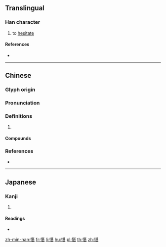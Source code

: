 ==Translingual==

===Han character===
{{Han char|rn=61|rad=心|as=09|sn=12|four=94011|canj=PTMV|ids=⿰忄甚}}

# to [[hesitate]]

====References====
* {{Han ref|kx=0395.060|dkj=10940|dj=0731.160|hdz=42326.010|uh=6116|ud=24854|bh=D942|bd=55618}}

----

==Chinese==
{{zh-forms}}

===Glyph origin===
{{Han etym}}

===Pronunciation===
{{zh-pron
|m=chén,dān
|c=sam4
|mc=y
|oc=y
|cat=
}}

===Definitions===
{{zh-hanzi}}

# {{rfdef|zh}}

====Compounds====
{{zh-der|斟愖}}

===References===
* {{R:twedu|B01140}}

----

==Japanese==

===Kanji===
{{ja-kanji|grade=|rs=心09}}

# {{defn|lang=ja|sort=心09}}

====Readings====
* {{ja-readings|on=[[しん]] (shin), [[じん]] (jin), [[たん]] (tan), [[とん]] (ton)|kun=[[まこと]] (makoto), [[たのしむ]] (tanoshimu)}}

[[zh-min-nan:愖]]
[[fr:愖]]
[[li:愖]]
[[hu:愖]]
[[pl:愖]]
[[th:愖]]
[[zh:愖]]